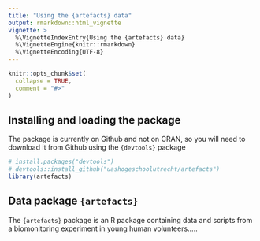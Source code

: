 ```yaml
---
title: "Using the {artefacts} data"
output: rmarkdown::html_vignette
vignette: >
  %\VignetteIndexEntry{Using the {artefacts} data}
  %\VignetteEngine{knitr::rmarkdown}
  %\VignetteEncoding{UTF-8}
---
```


```r
knitr::opts_chunk$set(
  collapse = TRUE,
  comment = "#>"
)
```

## Installing and loading the package
The package is currently on Github and not on CRAN, so you will need to download it from Github using the `{devtools}` package

```r
# install.packages("devtools")
# devtools::install_github("uashogeschoolutrecht/artefacts")
library(artefacts)
```

## Data package `{artefacts}`
The `{artefacts}` package is an R package containing data and scripts from a biomonitoring experiment in young human volunteers.....

